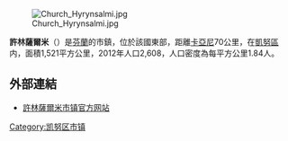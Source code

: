 [[File:Church_Hyrynsalmi.jpg|thumb]]

'''許林薩爾米'''（{{lang-fi|Hyrynsalmi}}）是[[芬蘭|芬蘭]]的市鎮，位於該國東部，距離[[卡亞尼|卡亞尼]]70公里，在[[凱努區|凱努區]]内，面積1,521平方公里，2012年人口2,608，人口密度為每平方公里1.84人。

==外部連結==
{{commonscat|Hyrynsalmi}}
* [http://www.hyrynsalmi.fi/ 許林薩爾米市镇官方网站] {{Wayback|url=http://www.hyrynsalmi.fi/ |date=20050507062036 }} {{fi}}

{{Finland-geo-stub}}
[[Category:凯努区市镇|Category:凯努区市镇]]